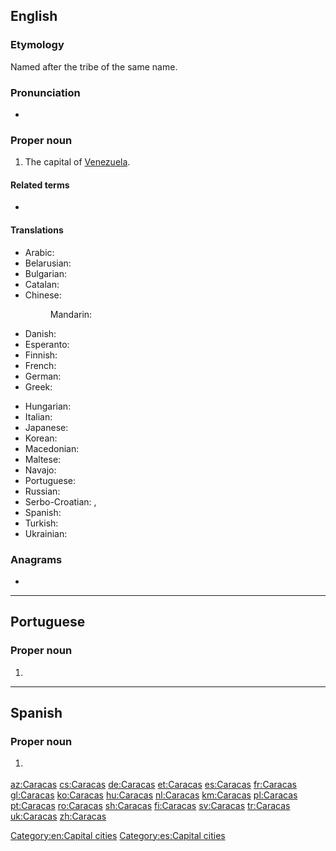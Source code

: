 {{also|caraças|caracas}}
==English==
{{slim-wikipedia}}

===Etymology===
Named after the tribe of the same name.

===Pronunciation===
* {{rhymes|ækəs|lang=en}}

===Proper noun===
{{en-proper noun}}

# The capital of [[Venezuela]].

====Related terms====
* {{l|en|Caracasian}} {{qualifier|rare}}

====Translations====
{{trans-top|capital of Venezuela}}
* Arabic: {{t|ar|كَرَاكَاس|m}}
* Belarusian: {{t|be|Каракас|m|tr=Karákas|sc=Cyrl}}
* Bulgarian: {{t|bg|Каракас|m|tr=Karakas|sc=Cyrl}}
* Catalan: {{t|ca|Caracas}}
* Chinese:
*: Mandarin: {{t|cmn|卡拉卡斯|tr=Kǎlākǎsī|sc=Hani}}
* Danish: {{t|da|Caracas}}
* Esperanto: {{t|eo|Karakaso}}
* Finnish: {{t+|fi|Caracas}}
* French: {{t+|fr|Caracas|m}}
* German: {{t+|de|Caracas|n}}
* Greek: {{t|el|Καράκας|sc=Grek}}
{{trans-mid}}
* Hungarian: {{t+|hu|Caracas}}
* Italian: {{t|it|Caracas|f}}
* Japanese: {{t|ja|カラカス|tr=Karakasu}}
* Korean: {{t|ko|카라카스|sc=Hang}}
* Macedonian: {{t|mk|Каракас|m|tr=Karakas|sc=Cyrl}}
* Maltese: {{t|mt|Karakas}}
* Navajo: {{t|nv|Kʼáwakʼas}}
* Portuguese: {{t+|pt|Caracas|f}}
* Russian: {{t+|ru|Кара́кас|m}}
* Serbo-Croatian: {{t|sh|Каракас|m|tr=Karakas|sc=Cyrl}}, {{t+|sh|Caracas|m}}
* Spanish: {{t+|es|Caracas|m}}
* Turkish: {{t+|tr|Karakas}}
* Ukrainian: {{t|uk|Каракас|m|tr=Karákas|sc=Cyrl}}
{{trans-bottom}}

===Anagrams===
* {{l|en|cascara}}

[[Category:en:Capital cities]]

----

==Portuguese==

===Proper noun===
{{pt-proper noun|f}}

# {{place|pt|capital city|c/Venezuela|t1=Caracas}}

----

==Spanish==
{{wikipedia|lang=es}}

===Proper noun===
{{es-proper noun}}

# {{l|en|Caracas}} {{gloss|capital of Venezuela}}
[[Category:es:Capital cities]]

[[az:Caracas]]
[[cs:Caracas]]
[[de:Caracas]]
[[et:Caracas]]
[[es:Caracas]]
[[fr:Caracas]]
[[gl:Caracas]]
[[ko:Caracas]]
[[hu:Caracas]]
[[nl:Caracas]]
[[km:Caracas]]
[[pl:Caracas]]
[[pt:Caracas]]
[[ro:Caracas]]
[[sh:Caracas]]
[[fi:Caracas]]
[[sv:Caracas]]
[[tr:Caracas]]
[[uk:Caracas]]
[[zh:Caracas]]
